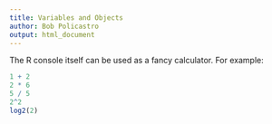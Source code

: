```yaml
---
title: Variables and Objects
author: Bob Policastro
output: html_document
---
```


The R console itself can be used as a fancy calculator. For example:

```r
1 + 2
2 * 6
5 / 5
2^2
log2(2)
```

